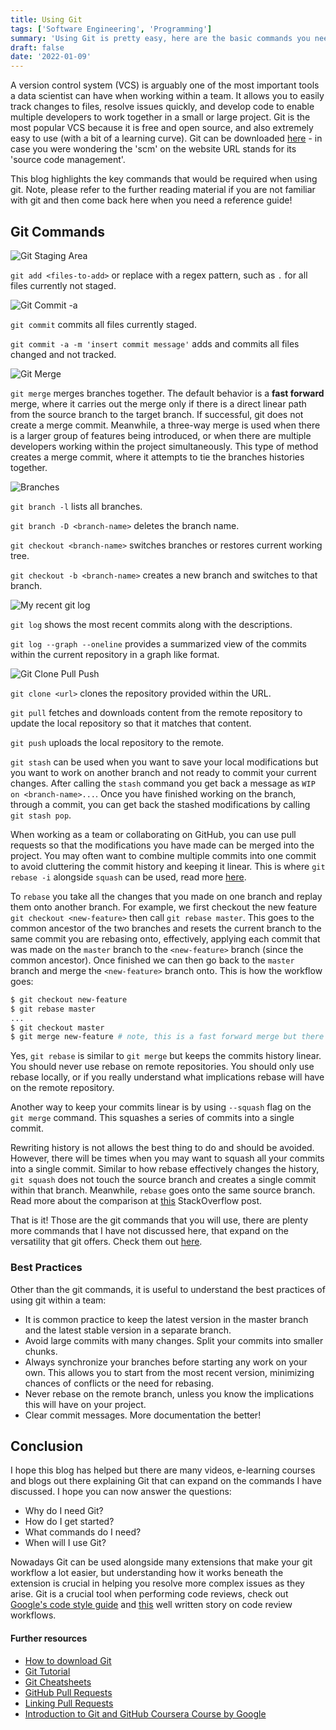 ```yaml
---
title: Using Git
tags: ['Software Engineering', 'Programming']
summary: 'Using Git is pretty easy, here are the basic commands you need.'
draft: false
date: '2022-01-09'
---
```


A version control system (VCS) is arguably one of the most important tools a data scientist can have when working within a team. It allows you to easily track changes to files, resolve issues quickly, and develop code to enable multiple developers to work together in a small or large project. Git is the most popular VCS because it is free and open source, and also extremely easy to use (with a bit of a learning curve). Git can be downloaded [here](https://git-scm.com/) - in case you were wondering the 'scm' on the website URL stands for its 'source code management'.

This blog highlights the key commands that would be required when using git. Note, please refer to the further reading material if you are not familiar with git and then come back here when you need a reference guide! 

## Git Commands

![Git Staging Area](/static/images/using-Git/git-staging.png)

`git add <files-to-add>` or replace with a regex pattern, such as `.` for all files currently not staged.

![Git Commit -a](/static/images/using-Git/git-commit-a.png)

`git commit` commits all files currently staged.

`git commit -a -m 'insert commit message'` adds and commits all files changed and not tracked.

![Git Merge](/static/images/using-Git/git-merge-types.png)

`git merge` merges branches together. The default behavior is a **fast forward** merge, where it carries out the merge only if there is a direct linear path from the source branch to the target branch. If successful, git does not create a merge commit. Meanwhile, a three-way merge is used when there is a larger group of features being introduced, or when there are multiple developers working within the project simultaneously. This type of method creates a merge commit, where it attempts to tie the branches histories together.

![Branches](/static/images/using-Git/branches.png)

`git branch -l` lists all branches.

`git branch -D <branch-name>` deletes the branch name.

`git checkout <branch-name>` switches branches or restores current working tree.

`git checkout -b <branch-name>` creates a new branch and switches to that branch. 

![My recent git log](/static/images/using-Git/git-log.png)

`git log` shows the most recent commits along with the descriptions. 

`git log --graph --oneline` provides a summarized view of the commits within the current repository in a graph like format.

![Git Clone Pull Push](/static/images/using-Git/git-pull-push.png)

`git clone <url>` clones the repository provided within the URL.

`git pull` fetches and downloads content from the remote repository to update the local repository so that it matches that content. 

`git push` uploads the local repository to the remote.

`git stash` can be used when you want to save your local modifications but you want to work on another branch and not ready to commit your current changes. After calling the `stash` command you get back a message as `WIP on <branch-name>...`. Once you have finished working on the branch, through a commit, you can get back the stashed modifications by calling `git stash pop`.

When working as a team or collaborating on GitHub, you can use pull requests so that the modifications you have made can be merged into the project. You may often want to combine multiple commits into one commit to avoid cluttering the commit history and keeping it linear. This is where `git rebase -i` alongside `squash` can be used, read more [here](https://docs.github.com/en/pull-requests/collaborating-with-pull-requests/incorporating-changes-from-a-pull-request/about-pull-request-merges).

To `rebase` you take all the changes that you made on one branch and replay them onto another branch. For example, we first checkout the new feature `git checkout <new-feature>` then call `git rebase master`. This goes to the common ancestor of the two branches and resets the current branch to the same commit you are rebasing onto, effectively, applying each commit that was made on the `master` branch to the `<new-feature>` branch (since the common ancestor). Once finished we can then go back to the `master` branch and merge the `<new-feature>` branch onto. This is how the workflow goes:

```bash 
$ git checkout new-feature
$ git rebase master
...
$ git checkout master
$ git merge new-feature # note, this is a fast forward merge but there could be conflicts.
```

Yes, `git rebase` is similar to `git merge` but keeps the commits history linear. You should never use rebase on remote repositories. You should only use rebase locally, or if you really understand what implications rebase will have on the remote repository.

Another way to keep your commits linear is by using `--squash` flag on the `git merge` command. This squashes a series of commits into a single commit. 

Rewriting history is not allows the best thing to do and should be avoided. However, there will be times when you may want to squash all your commits into a single commit. Similar to how rebase effectively changes the history, `git squash` does not touch the source branch and creates a single commit within that branch. Meanwhile, `rebase` goes onto the same source branch. Read more about the comparison at [this](https://stackoverflow.com/a/2427520) StackOverflow post. 

That is it! Those are the git commands that you will use, there are plenty more commands that I have not discussed here, that expand on the versatility that git offers. Check them out [here](https://git-scm.com/docs).

### Best Practices

Other than the git commands, it is useful to understand the best practices of using git within a team: 

- It is common practice to keep the latest version in the master branch and the latest stable version in a separate branch.
- Avoid large commits with many changes. Split your commits into smaller chunks. 
- Always synchronize your branches before starting any work on your own. This allows you to start from the most recent version, minimizing chances of conflicts or the need for rebasing.
- Never rebase on the remote branch, unless you know the implications this will have on your project.
- Clear commit messages. More documentation the better!

## Conclusion

I hope this blog has helped but there are many videos, e-learning courses and blogs out there explaining Git that can expand on the commands I have discussed. I hope you can now answer the questions:
- Why do I need Git?
- How do I get started? 
- What commands do I need?
- When will I use Git?

Nowadays Git can be used alongside many extensions that make your git workflow a lot easier, but understanding how it works beneath the extension is crucial in helping you resolve more complex issues as they arise. Git is a crucial tool when performing code reviews, check out [Google's code style guide](https://google.github.io/styleguide/) and [this](https://medium.com/osedea/the-perfect-code-review-process-845e6ba5c31) well written story on code review workflows.


#### Further resources

- [How to download Git](https://git-scm.com/downloads)
- [Git Tutorial](https://git-scm.com/docs/gittutorial)
- [Git Cheatsheets](https://training.github.com/downloads/github-git-cheat-sheet.pdf)
- [GitHub Pull Requests](https://docs.github.com/en/pull-requests/collaborating-with-pull-requests/reviewing-changes-in-pull-requests/about-pull-request-reviews)
- [Linking Pull Requests](https://docs.github.com/en/issues/tracking-your-work-with-issues/linking-a-pull-request-to-an-issue)
- [Introduction to Git and GitHub Coursera Course by Google](https://www.coursera.org/learn/introduction-git-github)
